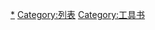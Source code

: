 {{Catnav|頁面分類|各種主題的頁面分類|類型|書籍類型|工具书}}
{{Catnav|頁面分類|社会|知識|参考|工具书}}
{{Catnav|頁面分類|人文學科|语言学|社會語言學|術語}}
{{Catnav|頁面分類|列表}}
{{Commonscat|Dictionaries}}

[[Category:術語|*]]
[[Category:列表|Category:列表]]
[[Category:工具书|Category:工具书]]